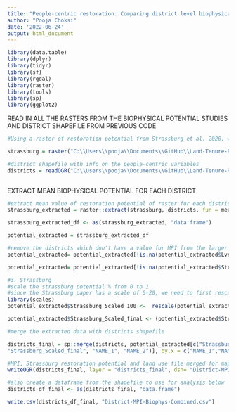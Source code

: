 ```yaml
---
title: "People-centric restoration: Comparing district level biophysical potential with the people-centric restoration potential"
author: "Pooja Choksi"
date: '2022-06-24'
output: html_document
---
```


```r

library(data.table)
library(dplyr)
library(tidyr)
library(sf)
library(rgdal)
library(raster)
library(tools)
library(sp)
library(ggplot2)
```

READ IN ALL THE RASTERS FROM THE BIOPHYSICAL POTENTIAL STUDIES AND DISTRICT SHAPEFILE FROM PREVIOUS CODE

```r

#Using a raster of restoration potential from Strassburg et al. 2020, we clipped India's restoration potential in QGIS 

strassburg = raster("C:\\Users\\pooja\\Documents\\GitHub\\Land-Tenure-Restoration-Potential\\Land-Tenure-Restoration-Potential\\Restoration_Potential_Studies\\India_Clipped\\Strassburg_india_Clipped.tif")

#district shapefile with info on the people-centric variables
districts = readOGR("C:\\Users\\pooja\\Documents\\GitHub\\Land-Tenure-Restoration-Potential\\Land-Tenure-Restoration-Potential\\Census2011-District-Shapefiles\\District-MPI-Merged-592districts.shp")
  
```

EXTRACT MEAN BIOPHYSICAL POTENTIAL FOR EACH DISTRICT

```r

#extract mean value of restoration potential of raster for each district
strassburg_extracted = raster::extract(strassburg, districts, fun = mean, na.rm = T, small = T, sp=TRUE)

strassburg_extracted_df <- as(strassburg_extracted, "data.frame")

potential_extracted = strassburg_extracted_df

#remove the districts which don't have a value for MPI from the larger districts file and potential extracted
potential_extracted= potential_extracted[!is.na(potential_extracted$Lvng_st),]

potential_extracted= potential_extracted[!is.na(potential_extracted$Strassburg_India_Clipped),]

#3. Strassburg
#scale the strassburg potential % from 0 to 1 
#since the Strassburg paper has a scale of 0-20, we need to first rescale it to a 0 to 100 and then divide to scale it from 0 to 1
library(scales)
potential_extracted$Strassburg_Scaled_100 <-  rescale(potential_extracted$Strassburg_India_Clipped, from = c(0, 20), to = c(0, 100), na,rm=T)

potential_extracted$Strassburg_Scaled_final <- (potential_extracted$Strassburg_Scaled_100/100)

#merge the extracted data with districts shapefile

districts_final = sp::merge(districts, potential_extracted[c("Strassburg_India_Clipped", 
"Strassburg_Scaled_final", "NAME_1", "NAME_2")], by.x = c("NAME_1","NAME_2"), by.y= c("NAME_1", "NAME_2"), duplicateGeoms = T)

#MPI, Strassburg restoration potential and land use file merged for mapping purpose (Figure 1 and 2)
writeOGR(districts_final, layer = "districts_final", dsn= "District-MPI-Merged-Biophys.shp", driver = "ESRI Shapefile")

#also create a dataframe from the shapefile to use for analysis below 
districts_df_final <- as(districts_final, "data.frame")

write.csv(districts_df_final, "District-MPI-Biophys-Combined.csv")

```
